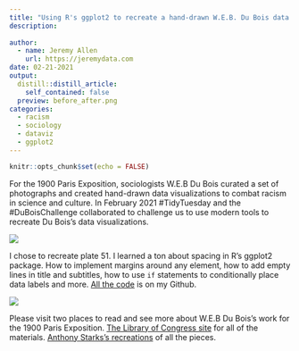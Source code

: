 ```yaml
---
title: "Using R's ggplot2 to recreate a hand-drawn W.E.B. Du Bois data visualization"
description: 
   
author:
  - name: Jeremy Allen
    url: https://jeremydata.com
date: 02-21-2021
output:
  distill::distill_article:
    self_contained: false
  preview: before_after.png
categories:
  - racism
  - sociology
  - dataviz
  - ggplot2
---
```



```r
knitr::opts_chunk$set(echo = FALSE)
```

For the 1900 Paris Exposition, sociologists W.E.B Du Bois curated a set of photographs and created hand-drawn data visualizations to combat racism in science and culture. In February 2021 #TidyTuesday and the #DuBoisChallenge collaborated to challenge us to use modern tools to recreate Du Bois's data visualizations.

![](tweet.png)


I chose to recreate plate 51. I learned a ton about spacing in R's ggplot2 package. How to implement margins around any element, how to add empty lines in title and subtitles, how to use `if` statements to conditionally place data labels and more. [All the code](https://github.com/jeremy-allen/webdubois) is on my Github.

![](before_after.png)

Please visit two places to read and see more about W.E.B Du Bois's work for the 1900 Paris Exposition. [The Library of Congress site](https://www.loc.gov/pictures/collection/anedub/dubois.html) for all of the materials. [Anthony Starks's recreations](https://medium.com/nightingale/recreating-w-e-b-du-boiss-data-portraits-87dd36096f34) of all the pieces.
